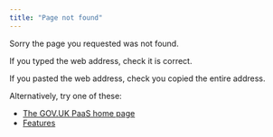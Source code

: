 ```yaml
---
title: "Page not found"
---
```


Sorry the page you requested was not found.

If you typed the web address, check it is correct.

If you pasted the web address, check you copied the entire address.

Alternatively, try one of these:

- [The GOV.UK PaaS home page](/)
- [Features](/features)